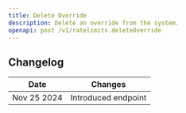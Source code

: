 ```yaml
---
title: Delete Override
description: Delete an override from the system.
openapi: post /v1/ratelimits.deleteOverride
---
```



## Changelog

| Date        | Changes             |
|-------------|---------------------|
| Nov 25 2024 | Introduced endpoint |
